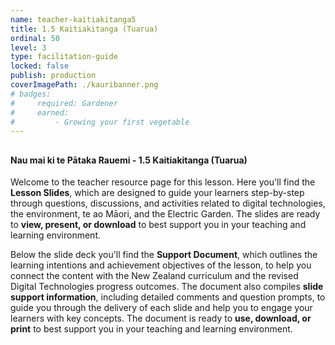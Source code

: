 ```yaml
---
name: teacher-kaitiakitanga5
title: 1.5 Kaitiakitanga (Tuarua)
ordinal: 50
level: 3
type: facilitation-guide
locked: false
publish: production
coverImagePath: ./kauribanner.png
# badges:
#     required: Gardener
#     earned:
#         - Growing your first vegetable
---
```



##

#### **Nau mai ki te Pātaka Rauemi - 1.5 Kaitiakitanga (Tuarua)**

Welcome to the teacher resource page for this lesson. Here you'll find the **Lesson Slides**, which are designed to guide your learners step-by-step through questions, discussions, and activities related to digital technologies, the environment, te ao Māori, and the Electric Garden. The slides are ready to **view, present, or download** to best support you in your teaching and learning environment.

Below the slide deck you'll find the **Support Document**, which outlines the learning intentions and achievement objectives of the lesson, to help you connect the content with the New Zealand curriculum and the revised Digital Technologies progress outcomes. The document also compiles **slide support information**, including detailed comments and question prompts, to guide you through the delivery of each slide and help you to engage your learners with key concepts. The document is ready to **use, download, or print** to best support you in your teaching and learning environment.

###

<GoogleSlides
    title="1.5 Lesson Slides"
    googleId="2PACX-1vSxKvfiMISPmN8QpJdAAjoShyoJTW35t55aSrstqDpwcmRlqkFUbqmu_ZVW_QNHv1QMCMxIm4yilTOB"
    googlePdfId="1ofgCymuup6XT7X9MOsX0cz13Q5xXSpfMXK6bffUlzEE"
/>

###

<GoogleDocs
    title="1.5 Support Document"
    googleId="2PACX-1vRPa7t-d-dYyal0O5FQRTdFfzedN8qrFBN-SpOyOxdVstJHUSPSGNPZEp4e3mye80rXi4NNC9YuMXc8"
    googlePdfId="1IswsqY0D3pzi9ky5UYGy25lwLnkF4ZG0r_XupODzYt8"
/>
